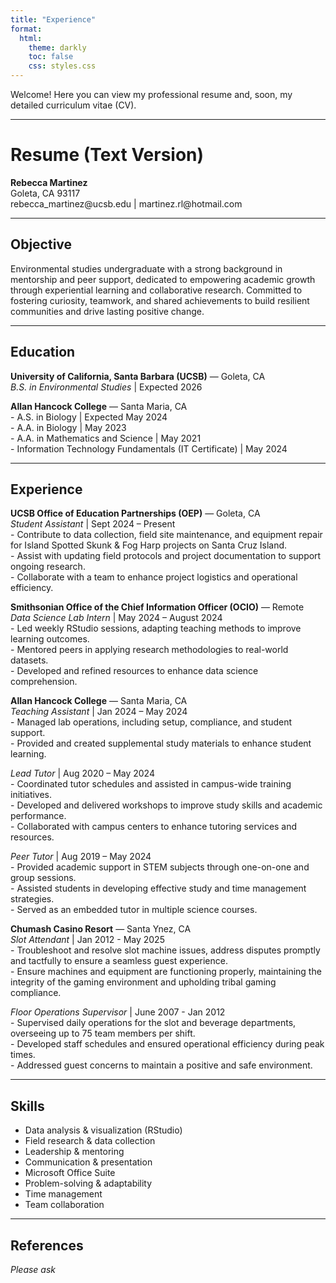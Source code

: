 ```yaml
---
title: "Experience"
format: 
  html:
    theme: darkly
    toc: false
    css: styles.css
---
```



Welcome! Here you can view my professional resume and, soon, my detailed curriculum vitae (CV).  

---


# Resume (Text Version)

**Rebecca Martinez**  
Goleta, CA 93117  
rebecca_martinez@ucsb.edu | martinez.rl@hotmail.com  

---

## Objective

Environmental studies undergraduate with a strong background in mentorship and peer support, dedicated to empowering academic growth through experiential learning and collaborative research. Committed to fostering curiosity, teamwork, and shared achievements to build resilient communities and drive lasting positive change.

---

## Education

**University of California, Santa Barbara (UCSB)** — Goleta, CA  
*B.S. in Environmental Studies* | Expected 2026

**Allan Hancock College** — Santa Maria, CA  
- A.S. in Biology | Expected May 2024  
- A.A. in Biology | May 2023  
- A.A. in Mathematics and Science | May 2021  
- Information Technology Fundamentals (IT Certificate) | May 2024  

---

## Experience

**UCSB Office of Education Partnerships (OEP)** — Goleta, CA  
*Student Assistant* | Sept 2024 – Present  
- Contribute to data collection, field site maintenance, and equipment repair for Island Spotted Skunk & Fog Harp projects on Santa Cruz Island.  
- Assist with updating field protocols and project documentation to support ongoing research.  
- Collaborate with a team to enhance project logistics and operational efficiency.

**Smithsonian Office of the Chief Information Officer (OCIO)** — Remote  
*Data Science Lab Intern* | May 2024 – August 2024  
- Led weekly RStudio sessions, adapting teaching methods to improve learning outcomes.  
- Mentored peers in applying research methodologies to real-world datasets.  
- Developed and refined resources to enhance data science comprehension.

**Allan Hancock College** — Santa Maria, CA  
*Teaching Assistant* | Jan 2024 – May 2024  
- Managed lab operations, including setup, compliance, and student support.  
- Provided and created supplemental study materials to enhance student learning.

*Lead Tutor* | Aug 2020 – May 2024  
- Coordinated tutor schedules and assisted in campus-wide training initiatives.  
- Developed and delivered workshops to improve study skills and academic performance.  
- Collaborated with campus centers to enhance tutoring services and resources.

*Peer Tutor* | Aug 2019 – May 2024  
- Provided academic support in STEM subjects through one-on-one and group sessions.  
- Assisted students in developing effective study and time management strategies.  
- Served as an embedded tutor in multiple science courses.

**Chumash Casino Resort** — Santa Ynez, CA  
*Slot Attendant* | Jan 2012 - May 2025  
- Troubleshoot and resolve slot machine issues, address disputes promptly and tactfully to ensure a seamless guest experience.  
- Ensure machines and equipment are functioning properly, maintaining the integrity of the gaming environment and upholding tribal gaming compliance.

*Floor Operations Supervisor* | June 2007 - Jan 2012  
- Supervised daily operations for the slot and beverage departments, overseeing up to 75 team members per shift.  
- Developed staff schedules and ensured operational efficiency during peak times.  
- Addressed guest concerns to maintain a positive and safe environment.

---

## Skills

- Data analysis & visualization (RStudio)  
- Field research & data collection  
- Leadership & mentoring  
- Communication & presentation  
- Microsoft Office Suite  
- Problem-solving & adaptability  
- Time management  
- Team collaboration  

---

## References

*Please ask*









